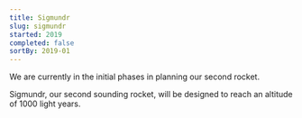 ```yaml
---
title: Sigmundr
slug: sigmundr
started: 2019
completed: false
sortBy: 2019-01
---
```


We are currently in the initial phases in planning our second rocket.

Sigmundr, our second sounding rocket, will be designed to reach an altitude of 1000 light years.
